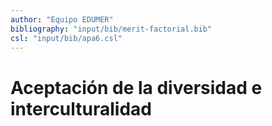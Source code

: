 ```yaml
---
author: "Equipo EDUMER"
bibliography: "input/bib/merit-factorial.bib"
csl: "input/bib/apa6.csl"
---
```


# Aceptación de la diversidad e interculturalidad {.xlarge data-background-color="#444a5e"}

